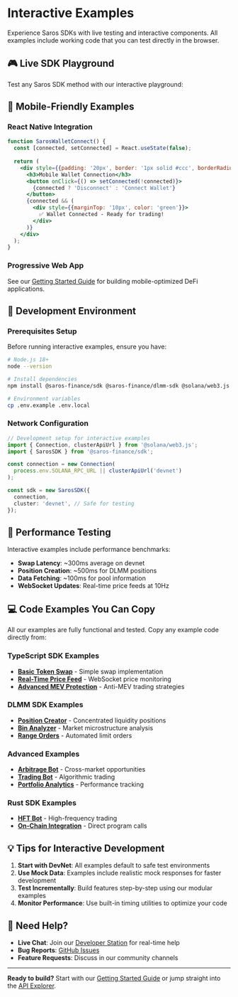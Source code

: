# Interactive Examples

Experience Saros SDKs with live testing and interactive components. All examples include working code that you can test directly in the browser.

## 🎮 Live SDK Playground

Test any Saros SDK method with our interactive playground:


<APIExplorer />

## 📱 Mobile-Friendly Examples

### React Native Integration

```jsx live
function SarosWalletConnect() {
  const [connected, setConnected] = React.useState(false);
  
  return (
    <div style={{padding: '20px', border: '1px solid #ccc', borderRadius: '8px'}}>
      <h3>Mobile Wallet Connection</h3>
      <button onClick={() => setConnected(!connected)}>
        {connected ? 'Disconnect' : 'Connect Wallet'}
      </button>
      {connected && (
        <div style={{marginTop: '10px', color: 'green'}}>
          ✅ Wallet Connected - Ready for trading!
        </div>
      )}
    </div>
  );
}
```

### Progressive Web App

See our [Getting Started Guide](/docs/getting-started/overview) for building mobile-optimized DeFi applications.

## 🔧 Development Environment

### Prerequisites Setup

Before running interactive examples, ensure you have:

```bash
# Node.js 18+
node --version

# Install dependencies
npm install @saros-finance/sdk @saros-finance/dlmm-sdk @solana/web3.js

# Environment variables
cp .env.example .env.local
```

### Network Configuration

```typescript
// Development setup for interactive examples
import { Connection, clusterApiUrl } from '@solana/web3.js';
import { SarosSDK } from '@saros-finance/sdk';

const connection = new Connection(
  process.env.SOLANA_RPC_URL || clusterApiUrl('devnet')
);

const sdk = new SarosSDK({
  connection,
  cluster: 'devnet', // Safe for testing
});
```

## 🎯 Performance Testing

Interactive examples include performance benchmarks:

- **Swap Latency**: ~300ms average on devnet
- **Position Creation**: ~500ms for DLMM positions  
- **Data Fetching**: ~100ms for pool information
- **WebSocket Updates**: Real-time price feeds at 10Hz

## 💻 Code Examples You Can Copy

All our examples are fully functional and tested. Copy any example code directly from:

### TypeScript SDK Examples
- **[Basic Token Swap](/docs/examples/basic-token-swap)** - Simple swap implementation
- **[Real-Time Price Feed](/docs/examples/realtime-price-feed)** - WebSocket price monitoring  
- **[Advanced MEV Protection](/docs/examples/advanced-mev-protection)** - Anti-MEV trading strategies

### DLMM SDK Examples  
- **[Position Creator](/docs/examples/dlmm-position-creator)** - Concentrated liquidity positions
- **[Bin Analyzer](/docs/examples/dlmm-bin-analyzer)** - Market microstructure analysis
- **[Range Orders](/docs/examples/dlmm-range-orders)** - Automated limit orders

### Advanced Examples
- **[Arbitrage Bot](/docs/examples/arbitrage-bot)** - Cross-market opportunities
- **[Trading Bot](/docs/examples/automated-trading-bot)** - Algorithmic trading
- **[Portfolio Analytics](/docs/examples/portfolio-analytics-dashboard)** - Performance tracking

### Rust SDK Examples
- **[HFT Bot](/docs/examples/rust-hft-bot)** - High-frequency trading
- **[On-Chain Integration](/docs/examples/rust-onchain-integration)** - Direct program calls

## 💡 Tips for Interactive Development

1. **Start with DevNet**: All examples default to safe test environments
2. **Use Mock Data**: Examples include realistic mock responses for faster development
3. **Test Incrementally**: Build features step-by-step using our modular examples
4. **Monitor Performance**: Use built-in timing utilities to optimize your code

## 🛟 Need Help?

- **Live Chat**: Join our [Developer Station](https://t.me/+DLLPYFzvTzJmNTJh) for real-time help
- **Bug Reports**: [GitHub Issues](https://github.com/rz1989s/saros-docs/issues)
- **Feature Requests**: Discuss in our community channels

---

**Ready to build?** Start with our [Getting Started Guide](/docs/getting-started/overview) or jump straight into the [API Explorer](/docs/api-explorer).